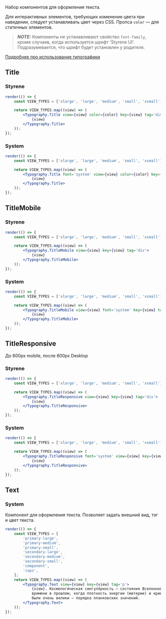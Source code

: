 Набор компонентов для оформления текста.

Для интерактивных элементов, требующих изменение цвета при наведении, следует устанавливать цвет через CSS. Пропса `color` — для статичных элементов.

> **_NOTE:_** Компоненты не устанавливают свойство `font-family`, кроме случаев, когда используется шрифт 'Styrene UI'. Подразумевается, что шрифт будет установлен у родителя.

[Подробнее про использование типографики](/docs/токены-и-ассеты-типографика--page)

## Title

### Styrene

```jsx live
render(() => {
    const VIEW_TYPES = ['xlarge', 'large', 'medium', 'small', 'xsmall'];

    return VIEW_TYPES.map((view) => (
        <Typography.Title view={view} color={color} key={view} tag='div'>
            {view}
        </Typography.Title>
    ));
});
```

### System

```jsx live
render(() => {
    const VIEW_TYPES = ['xlarge', 'large', 'medium', 'small', 'xsmall'];

    return VIEW_TYPES.map((view) => (
        <Typography.Title font='system' view={view} color={color} key={view} tag='div'>
            {view}
        </Typography.Title>
    ));
});
```

## TitleMobile

### Styrene

```jsx live
render(() => {
    const VIEW_TYPES = ['xlarge', 'large', 'medium', 'small', 'xsmall'];

    return VIEW_TYPES.map((view) => (
        <Typography.TitleMobile view={view} key={view} tag='div'>
            {view}
        </Typography.TitleMobile>
    ));
});
```

### System

```jsx live
render(() => {
    const VIEW_TYPES = ['xlarge', 'large', 'medium', 'small', 'xsmall'];

    return VIEW_TYPES.map((view) => (
        <Typography.TitleMobile view={view} font='system' key={view} tag='div'>
            {view}
        </Typography.TitleMobile>
    ));
});
```

## TitleResponsive

До 600рх mobile, после 600px Desktop

### Styrene

```jsx live
render(() => {
    const VIEW_TYPES = ['xlarge', 'large', 'medium', 'small', 'xsmall'];

    return VIEW_TYPES.map((view) => (
        <Typography.TitleResponsive view={view} key={view} tag='div'>
            {view}
        </Typography.TitleResponsive>
    ));
});
```

### System

```jsx live
render(() => {
    const VIEW_TYPES = ['xlarge', 'large', 'medium', 'small', 'xsmall'];

    return VIEW_TYPES.map((view) => (
        <Typography.TitleResponsive font='system' view={view} key={view} tag='div'>
            {view}
        </Typography.TitleResponsive>
    ));
});
```

## Text

### System

Компонент для оформления текста. Позволяет задать внешний вид, тэг и цвет текста.

```jsx live
render(() => {
    const VIEW_TYPES = [
        'primary-large',
        'primary-medium',
        'primary-small',
        'secondary-large',
        'secondary-medium',
        'secondary-small',
        'component',
        'caps',
    ];
    return VIEW_TYPES.map((view) => (
        <Typography.Text view={view} key={view} tag='p'>
            {view}. Космологи́ческая сингуля́рность — состояния Вселенной в определённый момент
            времени в прошлом, когда плотность энергии (материи) и кривизна пространства-времени
            были очень велики — порядка планковских значений.
        </Typography.Text>
    ));
});
```
